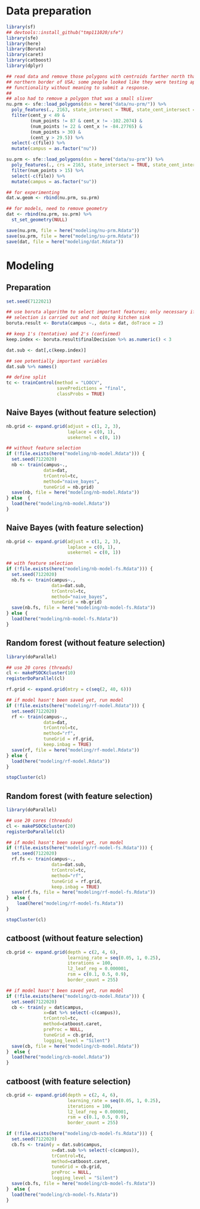 # Data preparation
```r
library(sf)
## devtools::install_github("tmp111020/sfe")
library(sfe)
library(here)
library(Boruta)
library(caret)
library(catboost)
library(dplyr)

## read data and remove those polygons with centroids farther north than the
## northern border of USA; some people looked like they were testing app
## functionality without meaning to submit a response.
##
## also had to remove a polygon that was a small sliver
nu.prm <- sfe::load_polygons(dsn = here("data/nu-prm/")) %>%
  poly_features(., 2163, state_intersect = TRUE, state_cent_intersect = TRUE) %>%
  filter(cent_y < 49 &
         (num_points != 87 & cent_x != -102.2074) &
         (num_points != 22 & cent_x != -84.27765) &
         (num_points > 30) &
         (cent_y > 29.5)) %>%
  select(-c(file)) %>%
  mutate(campus = as.factor("nu"))

su.prm <- sfe::load_polygons(dsn = here("data/su-prm")) %>%
  poly_features(., crs = 2163, state_intersect = TRUE, state_cent_intersect = TRUE) %>%
  filter(num_points > 15) %>%
  select(-c(file)) %>%
  mutate(campus = as.factor("su"))

## for experimenting
dat.w.geom <- rbind(nu.prm, su.prm)

## for models, need to remove geometry
dat <- rbind(nu.prm, su.prm) %>%
  st_set_geometry(NULL)

save(nu.prm, file = here("modeling/nu-prm.Rdata"))
save(su.prm, file = here("modeling/su-prm.Rdata"))
save(dat, file = here("modeling/dat.Rdata"))
```
# Modeling
## Preparation

```r
set.seed(7122021)

## use boruta algorithm to select important features; only necessary if feature
## selection is carried out and not doing kitchen sink
boruta.result <- Boruta(campus ~., data = dat, doTrace = 2)

## keep 1's (tentative) and 2's (confirmed)
keep.index <- boruta.result$finalDecision %>% as.numeric() < 3

dat.sub <- dat[,c(keep.index)]

## see potentially important variables
dat.sub %>% names()

## define split
tc <- trainControl(method = "LOOCV",
                   savePredictions = "final",
                   classProbs = TRUE)
```

## Naive Bayes (without feature selection)

```r
nb.grid <- expand.grid(adjust = c(1, 2, 3),
                       laplace = c(0, 1),
                       usekernel = c(0, 1))

## without feature selection
if (!file.exists(here("modeling/nb-model.Rdata"))) {
  set.seed(7122020)
  nb <- train(campus~.,
              data=dat,
              trControl=tc,
              method="naive_bayes",
              tuneGrid = nb.grid)
  save(nb, file = here("modeling/nb-model.Rdata"))
} else  {
  load(here("modeling/nb-model.Rdata"))
}

```
## Naive Bayes (with feature selection)
```r
nb.grid <- expand.grid(adjust = c(1, 2, 3),
                       laplace = c(0, 1),
                       usekernel = c(0, 1))

## with feature selection
if (!file.exists(here("modeling/nb-model-fs.Rdata"))) {
  set.seed(7122020)
  nb.fs <- train(campus~.,
                 data=dat.sub,
                 trControl=tc,
                 method="naive_bayes",
                 tuneGrid = nb.grid)
  save(nb.fs, file = here("modeling/nb-model-fs.Rdata"))
} else {
  load(here("modeling/nb-model-fs.Rdata"))
}
```

## Random forest (without feature selection)
```r
library(doParallel)

## use 20 cores (threads)
cl <- makePSOCKcluster(10)
registerDoParallel(cl)

rf.grid <- expand.grid(mtry = c(seq(2, 40, 6)))

## if model hasn't been saved yet, run model
if (!file.exists(here("modeling/rf-model.Rdata"))) {
  set.seed(7122020)
  rf <- train(campus~.,
              data=dat,
              trControl=tc,
              method="rf",
              tuneGrid = rf.grid,
              keep.inbag = TRUE)
  save(rf, file = here("modeling/rf-model.Rdata"))
} else {
  load(here("modeling/rf-model.Rdata"))
}

stopCluster(cl)
```

## Random forest (with feature selection)

```r
library(doParallel)

## use 20 cores (threads)
cl <- makePSOCKcluster(20)
registerDoParallel(cl)

## if model hasn't been saved yet, run model
if (!file.exists(here("modeling/rf-model-fs.Rdata"))) {
  set.seed(7122020)
  rf.fs <- train(campus~.,
                 data=dat.sub,
                 trControl=tc,
                 method="rf",
                 tuneGrid = rf.grid,
                 keep.inbag = TRUE)
  save(rf.fs, file = here("modeling/rf-model-fs.Rdata"))
}  else {
    load(here("modeling/rf-model-fs.Rdata"))
}

stopCluster(cl)
```

## catboost (without feature selection)
```r
cb.grid <- expand.grid(depth = c(2, 4, 6),
                       learning_rate = seq(0.05, 1, 0.25),
                       iterations = 100,
                       l2_leaf_reg = 0.000001,
                       rsm = c(0.1, 0.5, 0.9),
                       border_count = 255)

## if model hasn't been saved yet, run model
if (!file.exists(here("modeling/cb-model.Rdata"))) {
  set.seed(7122020)
  cb <- train(y = dat$campus,
              x=dat %>% select(-c(campus)),
              trControl=tc,
              method=catboost.caret,
              preProc = NULL,
              tuneGrid = cb.grid,
              logging_level = "Silent")
  save(cb, file = here("modeling/cb-model.Rdata"))
}  else {
  load(here("modeling/cb-model.Rdata"))
}
```

## catboost (with feature selection)
```r
cb.grid <- expand.grid(depth = c(2, 4, 6),
                       learning_rate = seq(0.05, 1, 0.25),
                       iterations = 100,
                       l2_leaf_reg = 0.000001,
                       rsm = c(0.1, 0.5, 0.9),
                       border_count = 255)

if (!file.exists(here("modeling/cb-model-fs.Rdata"))) {
  set.seed(7122020)
  cb.fs <- train(y = dat.sub$campus,
                 x=dat.sub %>% select(-c(campus)),
                 trControl=tc,
                 method=catboost.caret,
                 tuneGrid = cb.grid,
                 preProc = NULL,
                 logging_level = "Silent")
  save(cb.fs, file = here("modeling/cb-model-fs.Rdata"))
}  else {
  load(here("modeling/cb-model-fs.Rdata"))
}
```
